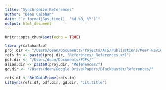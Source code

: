 ```yaml
---
title: "Synchronize References"
author: "Dean Calahan"
date: "`r format(Sys.time(), '%d %B, %Y')`"
output: html_document
---
```


```r
knitr::opts_chunk$set(echo = TRUE)
```
```r
library(Calahanlab)
proj.dir <- "/Users/dean/Documents/Projects/ATS/Publications/Peer Reviewed/Blockbuster/"
refs.fn <- paste0(proj.dir, "References/_References.xml")
pdf.dir <- "/Users/dean/Documents/PDFs/"
alias.dir <- paste0(proj.dir, "References/")
gd.dir <- "/Users/dean/Google Drive/Papers/Blockbuster/References/"

refs.df <- RefDataFrame(refs.fn)
LitSync(refs.df, pdf.dir, gd.dir, "cit.title")
```